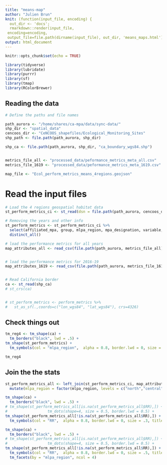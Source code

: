 ```yaml
---
title: "means-map"
author: "Julien Brun"
knit: (function(input_file, encoding) {
  out_dir <- 'docs';
  rmarkdown::render(input_file,
 encoding=encoding,
 output_file=file.path(dirname(input_file), out_dir, 'means_maps.html'))})
output: html_document
---
```


```r
knitr::opts_chunk$set(echo = TRUE)
```

```r
library(tidyverse)
library(lubridate)
library(purrr)
library(sf)
library(tmap)
library(RColorBrewer)
```

## Reading the data

```r

# Define the paths and file names

path_aurora <- "/home/shares/ca-mpa/data/sync-data/"
shp_dir <- "spatial_data"
cencoos_dir <- "CeNCOOS_shapefiles/Ecological_Monitoring_Sites"
shp_path <- file.path(path_aurora, shp_dir)

shp_ca <- file.path(path_aurora, shp_dir, "ca_boundary_wgs84.shp")


metrics_file_all <- "processed_data/peformance_metrics_meta_all.csv" 
metrics_file_1619 <- "processed_data/peformance_metrics_meta_1619.csv" 

map_file <- "Ecol_perform_metrics_means_4regions.geojson"


```


# Read the input files


```r

# Load the 4 regions geospatial habitat data
st_perform_metrics_ci <- st_read(dsn = file.path(path_aurora, cencoos_dir, "sampling_sites_4regions.geojson")) 

# Removing the years and other info
st_perform_metrics <- st_perform_metrics_ci %>% 
  select(affiliated_mpa, group, mlpa_region, mpa_designation, variable, indicator, mpa.year) %>%
  distinct_all()

# load the performance metrics for all years
map_attributes_all <- read_csv(file.path(path_aurora, metrics_file_all))


# load the performance metrics for 2016-19
map_attributes_1619 <- read_csv(file.path(path_aurora, metrics_file_1619)) 


# Read California border
ca <- st_read(shp_ca)
# st_crs(ca)


# st_perform_metrics <- perform_metrics %>% 
#   st_as_sf(.,coords=c("lon_wgs84", "lat_wgs84"), crs=4326)

```
## Check things out

```r
tm_reg4 <- tm_shape(ca) + 
  tm_borders("black", lwd = .5) +
tm_shape(st_perform_metrics) + 
  tm_symbols(col = "mlpa_region",  alpha = 0.8, border.lwd = 0, size = .2, title.col = "Main Regions")

tm_reg4

```
## Join the  the stats


```r
st_perform_metrics_all <- left_join(st_perform_metrics_ci, map_attributes_all, by = c("group", "affiliated_mpa", "mlpa_region", "variable", "indicator")) %>%
  mutate(mlpa_region = factor(mlpa_region, levels = c("north","central","island","south")))
```


```r

tm_shape(ca) + 
  tm_borders("black", lwd = .5) +
# tm_shape(st_perform_metrics_all[is.na(st_perform_metrics_all$RR),]) +
#                  tm_dots(shape=4, size = 0.5, border.lwd = 0.5) +
tm_shape(st_perform_metrics_all[!is.na(st_perform_metrics_all$RR),]) + 
  tm_symbols(col = "RR",  alpha = 0.8, border.lwd = 0, size = .3, title.col = "log Ratio", palette = "Spectral", style = "quantile") 
```

```r

tm_shape(ca) + 
  tm_borders("black", lwd = .5) +
# tm_shape(st_perform_metrics_all[is.na(st_perform_metrics_all$RR),]) +
#                  tm_dots(shape=4, size = 0.5, border.lwd = 0.5) +
tm_shape(st_perform_metrics_all[!is.na(st_perform_metrics_all$RR),]) + 
  tm_symbols(col = "RR",  alpha = 0.8, border.lwd = 0, size = .5, title.col = "Main Regions", palette = "Spectral", style = "quantile") + 
  tm_facets(by = "mlpa_region", ncol = 4)
```



